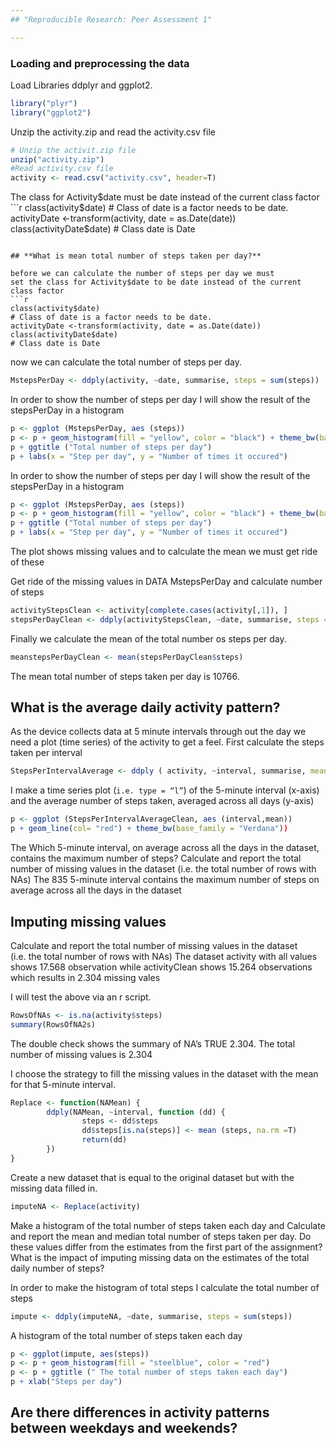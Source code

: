 ```yaml
---
## "Reproducible Research: Peer Assessment 1"

---
```


### **Loading and preprocessing the data**
Load Libraries ddplyr and ggplot2.

```r
library("plyr")
library("ggplot2")
```

Unzip the activity.zip and read the activity.csv file
```r
# Unzip the activit.zip file
unzip("activity.zip")
#Read activity.csv file
activity <- read.csv("activity.csv", header=T)
```

The class for Activity$date must be date instead of the current class factor
```r
class(activity$date)
# Class of date is a factor needs to be date.
activityDate <-transform(activity, date = as.Date(date))
class(activityDate$date)
# Class date is Date
```

## **What is mean total number of steps taken per day?**

before we can calculate the number of steps per day we must
set the class for Activity$date to be date instead of the current class factor
```r
class(activity$date)
# Class of date is a factor needs to be date.
activityDate <-transform(activity, date = as.Date(date))
class(activityDate$date)
# Class date is Date
```

now we can calculate the total number of steps per day.
```r
MstepsPerDay <- ddply(activity, ~date, summarise, steps = sum(steps))
```

In order to show the number of steps per day I will show the result of the stepsPerDay in a histogram
```r
p <- ggplot (MstepsPerDay, aes (steps))
p <- p + geom_histogram(fill = "yellow", color = "black") + theme_bw(base_family = "Verdana")
p + ggtitle ("Total number of steps per day")
p + labs(x = "Step per day", y = "Number of times it occured")
```

In order to show the number of steps per day I will show the result of the stepsPerDay in a histogram
```r
p <- ggplot (MstepsPerDay, aes (steps))
p <- p + geom_histogram(fill = "yellow", color = "black") + theme_bw(base_family = "Verdana")
p + ggtitle ("Total number of steps per day")
p + labs(x = "Step per day", y = "Number of times it occured")
```
The plot shows missing values and to calculate the mean we must get ride of these

Get ride of the missing values in DATA MstepsPerDay and calculate number of steps
```r
activityStepsClean <- activity[complete.cases(activity[,1]), ]
stepsPerDayClean <- ddply(activityStepsClean, ~date, summarise, steps = sum(steps))
```

Finally we calculate the mean of the total number os steps per day.
```r
meanstepsPerDayClean <- mean(stepsPerDayClean$steps)
```

The mean total number of steps taken per day is 10766.

## What is the average daily activity pattern?

As the device collects data at 5 minute intervals through out the day we need a plot (time series) 
of the activity to get a feel. First calculate the steps taken per interval

```r
StepsPerIntervalAverage <- ddply ( activity, ~interval, summarise, mean = mean (steps, na.rm=T))
```

I make a time series plot (<code>i.e. type = "l"</code>) of the 5-minute interval (x-axis) and the average number of steps taken, averaged across all days (y-axis)
```r
p <- ggplot (StepsPerIntervalAverageClean, aes (interval,mean))
p + geom_line(col= "red") + theme_bw(base_family = "Verdana"))
```

The Which 5-minute interval, on average across all the days in the dataset, contains the maximum number of steps?
Calculate and report the total number of missing values in the dataset (i.e. the total number of rows with NAs)
The 835 5-minute interval contains the maximum number of steps on average across all the days in the dataset


## Imputing missing values
Calculate and report the total number of missing values in the dataset (i.e. the total number of rows with NAs)
The dataset activity with all values shows 17.568 observation while activityClean shows 15.264 observations 
which results in 2.304 missing vales

I will test the above via an r script.
```r
RowsOfNAs <- is.na(activity$steps)
summary(RowsOfNA2s)
```
The double check shows the summary of NA's TRUE 2.304. The total number of missing values is 2.304

I choose the strategy to fill the missing values in the dataset with the mean for that 5-minute interval. 
```r
Replace <- function(NAMean) {
        ddply(NAMean, ~interval, function (dd) {
                steps <- dd$steps
                dd$steps[is.na(steps)] <- mean (steps, na.rm =T)
                return(dd)
        })
}
```

Create a new dataset that is equal to the original dataset but with the missing data filled in. 
```r
imputeNA <- Replace(activity)
```

Make a histogram of the total number of steps taken each day and Calculate and report the mean and median total number of steps taken per day. Do these values differ from the estimates from the first part of the assignment? What is the impact of imputing missing data on the estimates of the total daily number of steps?

In order to make the histogram of total steps I calculate the total number of steps
```r
impute <- ddply(imputeNA, ~date, summarise, steps = sum(steps))
```

A histogram of the total number of steps taken each day
```r
p <- ggplot(impute, aes(steps))
p <- p + geom_histogram(fill = "steelblue", color = "red")
p <- p + ggtitle (" The total number of steps taken each day")
p + xlab("Steps per day")
```

## Are there differences in activity patterns between weekdays and weekends?
